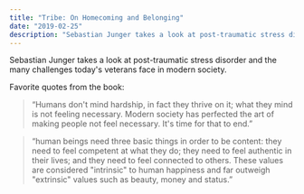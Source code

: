 ```yaml
---
title: "Tribe: On Homecoming and Belonging"
date: "2019-02-25"
description: "Sebastian Junger takes a look at post-traumatic stress disorder and the many challenges today's veterans face in modern society."
---
```


Sebastian Junger takes a look at post-traumatic stress disorder and the many challenges today's veterans face in modern society.

Favorite quotes from the book:

> “Humans don't mind hardship, in fact they thrive on it; what they mind is not feeling necessary. Modern society has perfected the art of making people not feel necessary. It's time for that to end.”

> “human beings need three basic things in order to be content: they need to feel competent at what they do; they need to feel authentic in their lives; and they need to feel connected to others. These values are considered "intrinsic" to human happiness and far outweigh "extrinsic" values such as beauty, money and status.”
